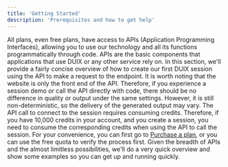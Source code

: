 ```yaml
---
title: 'Getting Started'
description: 'Prerequisites and how to get help'
---
```


All plans, even free plans, have access to APIs (Application Programming Interfaces), allowing you to use our technology and all its functions programmatically through code. APIs are the basic components that applications that use DUIX or any other service rely on. In this section, we'll provide a fairly concise overview of how to create our first DUIX session using the API to make a request to the endpoint. It is worth noting that the website is only the front end of the API. Therefore, if you experience a session demo or call the API directly with code, there should be no difference in quality or output under the same settings. However, it is still non-deterministic, so the delivery of the generated output may vary. The API call to connect to the session requires consuming credits. Therefore, if you have 10,000 credits in your account, and you create a session, you need to consume the corresponding credits when using the API to call the session. For your convenience, you can first go to [Purchase a plan](https://duix.com/pricing), or you can use the free quota to verify the process first. Given the breadth of APIs and the almost limitless possibilities, we'll do a very quick overview and show some examples so you can get up and running quickly.

